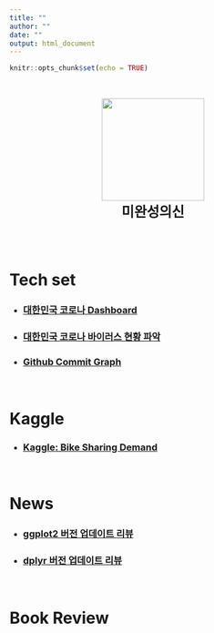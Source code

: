 ```yaml
---
title: ""
author: ""
date: ""
output: html_document
---
```


```r
knitr::opts_chunk$set(echo = TRUE)
```

<head>
        <script type="text/javascript">
(function(i,s,o,g,r,a,m) {i['GoogleAnalyticsObject']=r;i[r]=i[r]||function() {
(i[r].q=i[r].q||[]).push(arguments)},i[r].l=1*new Date();a=s.createElement(o),
m=s.getElementsByTagName(o)[0];a.async=1;a.src=g;m.parentNode.insertBefore(a,m)
})(window,document,'script','//www.google-analytics.com/analytics.js','ga');

ga('create', 'UA-145407326-3', 'auto');
ga('send', 'pageview');

</script>
</head>

<br>


<p align="center">
  <img src="Gareth_Frank_Bale_circle_index.png" width="180" height="180"> <br>
  <font size= 5><b>미완성의신</b></font>
</p>


<br>
<br>


# Tech set

- ### [대한민국 코로나 Dashboard](docs/flexdashboard_shiny/flexdashboard_shiny.html)
- ### [대한민국 코로나 바이러스 현황 파악](docs/corona/corona.html)
- ### [Github Commit Graph](docs/git_commit_vis/gg_vis.html)

<br>

# Kaggle

- ### [Kaggle: Bike Sharing Demand](docs/kaggle/bike_sharing_demand/Bike_Sharing_Demand.html)

<br>

# News

- ### [ggplot2 버전 업데이트 리뷰](docs/News/ggplot2_330.html)
- ### [dplyr 버전 업데이트 리뷰](/docs/News/dplyr_1_0_0.html)

<br>

# Book Review



